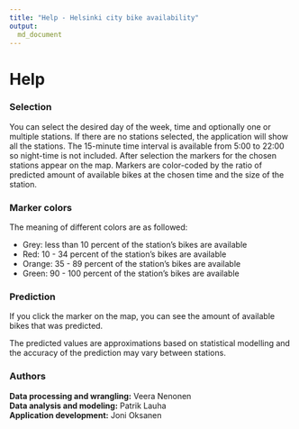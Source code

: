 ```yaml
---
title: "Help - Helsinki city bike availability"
output: 
  md_document
---
```

# Help

### Selection

You can select the desired day of the week, time and optionally one or multiple stations. If there are no stations selected, the application will show all the stations. The 15-minute time interval is available from 5:00 to 22:00 so night-time is not included. After selection the markers for the chosen stations appear on the map. Markers are color-coded by the ratio of predicted amount of available bikes at the chosen time and the size of the station.


### Marker colors

The meaning of different colors are as followed:

  - Grey: less than 10 percent of the station's bikes are available 
  - Red: 10 - 34 percent of the station's bikes are available
  - Orange: 35 - 89 percent of the station's bikes are available
  - Green: 90 - 100 percent of the station's bikes are available

### Prediction

If you click the marker on the map, you can see the amount of available bikes that was predicted.

The predicted values are approximations based on statistical modelling and the accuracy of the prediction may vary between stations.  


### Authors

**Data processing and wrangling:** Veera Nenonen  
**Data analysis and modeling:** Patrik Lauha  
**Application development:** Joni Oksanen

